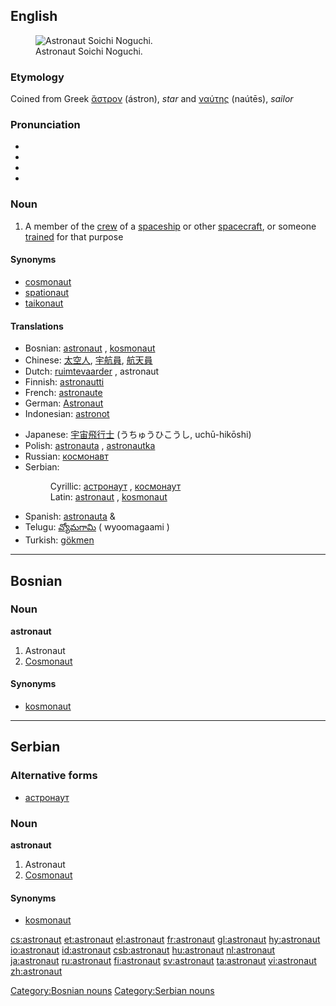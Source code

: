 ==English==
{{wikipedia}}
[[Image:Soichi 20Noguchi em 20alta.jpg|thumb|right|Astronaut Soichi Noguchi.]]

===Etymology===
Coined from Greek [[ἄστρον]] (ástron), ''star'' and [[ναύτης]] (naútēs), ''sailor''

===Pronunciation===
*{{AHD|ăs'trənôt"}}
*{{IPA|/ˈæstrəˌnɑt/ (''Canada'') ''or'' /ˈæstrəˌnɔːt/ (''UK'')}}
*{{SAMPA|/"{str@%nAt/</tt> (''Canada'') ''or'' <tt>/"{str@%nO:t/</tt> (''UK'')<tt>}}
*{{audio|en-ca-astronaut.ogg|Audio (CA)}}

===Noun===
{{en-noun}}
#A member of the [[crew]] of a [[spaceship]] or other [[spacecraft]], or someone [[trained]] for that purpose

====Synonyms====
*[[cosmonaut]]
*[[spationaut]]
*[[taikonaut]]

====Translations====
{{top}}
*Bosnian: [[astronaut#Bosnian|astronaut]] {{m}}, [[kosmonaut#Bosnian|kosmonaut]] {{m}}
*Chinese: [[太空人]], [[宇航員]], [[航天員]]
*Dutch: [[ruimtevaarder]] {{m}}, astronaut {{m}}
*Finnish: [[astronautti]]
*French: [[astronaute]] {{m}}
*German: [[Astronaut]]
*Indonesian: [[astronot]]
{{mid}}
*Japanese: [[宇宙飛行士]] (うちゅうひこうし, uchū-hikōshi)
*Polish: [[astronauta]] {{m}}, [[astronautka]] {{f}}
*Russian: [[космонавт]]
*Serbian:
*:Cyrillic: [[астронаут#Serbian|астронаут]] {{m}}, [[космонаут#Serbian|космонаут]] {{m}}
*:Latin: [[astronaut#Serbian|astronaut]] {{m}}, [[kosmonaut#Serbian|kosmonaut]] {{m}}
*Spanish: [[astronauta]] {{m}} & {{f}}
*Telugu: [[వ్యోమగామి]] ( wyoomagaami )
*Turkish: [[gökmen]]
{{bottom}}

----

==Bosnian==
===Noun===
'''astronaut''' {{m}} {{s}}
#Astronaut
#[[cosmonaut|Cosmonaut]]

====Synonyms====
*[[kosmonaut#Bosnian|kosmonaut]]

[[Category:Bosnian nouns]]

----

==Serbian==
===Alternative forms===
*[[астронаут#Serbian|астронаут]]

===Noun===
'''astronaut''' {{m}} {{s}}
#Astronaut
#[[cosmonaut|Cosmonaut]]

====Synonyms====
*[[kosmonaut#Serbian|kosmonaut]]

[[Category:Serbian nouns]]

[[cs:astronaut]]
[[et:astronaut]]
[[el:astronaut]]
[[fr:astronaut]]
[[gl:astronaut]]
[[hy:astronaut]]
[[io:astronaut]]
[[id:astronaut]]
[[csb:astronaut]]
[[hu:astronaut]]
[[nl:astronaut]]
[[ja:astronaut]]
[[ru:astronaut]]
[[fi:astronaut]]
[[sv:astronaut]]
[[ta:astronaut]]
[[vi:astronaut]]
[[zh:astronaut]]